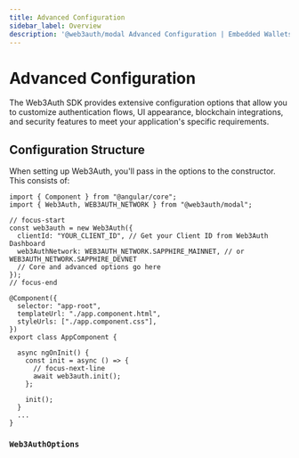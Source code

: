 ```yaml
---
title: Advanced Configuration
sidebar_label: Overview
description: '@web3auth/modal Advanced Configuration | Embedded Wallets'
---
```



# Advanced Configuration

The Web3Auth SDK provides extensive configuration options that allow you to customize authentication flows, UI appearance, blockchain integrations, and security features to meet your application's specific requirements.

## Configuration Structure

When setting up Web3Auth, you'll pass in the options to the constructor. This consists of:

```tsx
import { Component } from "@angular/core";
import { Web3Auth, WEB3AUTH_NETWORK } from "@web3auth/modal";

// focus-start
const web3auth = new Web3Auth({
  clientId: "YOUR_CLIENT_ID", // Get your Client ID from Web3Auth Dashboard
  web3AuthNetwork: WEB3AUTH_NETWORK.SAPPHIRE_MAINNET, // or WEB3AUTH_NETWORK.SAPPHIRE_DEVNET
  // Core and advanced options go here
});
// focus-end

@Component({
  selector: "app-root",
  templateUrl: "./app.component.html",
  styleUrls: ["./app.component.css"],
})
export class AppComponent {

  async ngOnInit() {
    const init = async () => {
      // focus-next-line
      await web3auth.init();
    };

    init();
  }
  ...
}
```

### `Web3AuthOptions`

<Web3AuthOptions />

<AdvancedConfigOptions />
